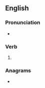 ==English==

===Pronunciation===
* {{IPA|/ˈaʊtɡɹu/|lang=en}}

===Verb===
{{head|en|verb form}}

# {{en-simple past of|outgrow}}

===Anagrams===
* {{anagrams|en|grew out}}
